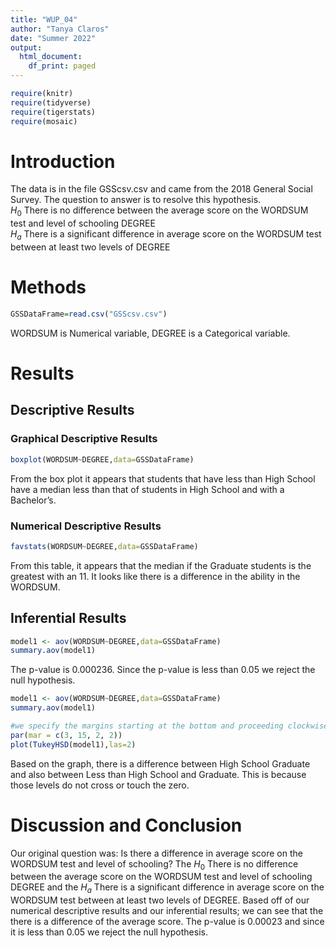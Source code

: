 ```yaml
---
title: "WUP_04"
author: "Tanya Claros"
date: "Summer 2022"
output:
  html_document:
    df_print: paged
---
```


```r
require(knitr)
require(tidyverse)
require(tigerstats)
require(mosaic)
```

# Introduction

<!--In this section you explain what you are trying to show.  Where did the data come from?  What is the research or other question you are trying to answer?!-->

The data is in the file GSScsv.csv and came from the 2018 General Social Survey.  The question to answer is to resolve this hypothesis.  
$H_0$ There is no difference between the average score on the WORDSUM test and level of schooling DEGREE  
$H_a$ There is a significant difference in average score on the WORDSUM test between at least two levels of DEGREE  

# Methods

<!--Decide on your methods:  use "variable analysis" or other appropriate descriptors.  Make sure to choose at least one graphical method and at least one numerical method.!-->

```r
GSSDataFrame=read.csv("GSScsv.csv")
```
WORDSUM is Numerical variable, DEGREE is a Categorical variable. 

# Results

<!--Divide this section into two sub-sections:  One for your descriptive  results and one for your inferential results.!-->


## Descriptive Results

### Graphical Descriptive Results

```r
boxplot(WORDSUM~DEGREE,data=GSSDataFrame)
```
<!--Graphical results here.  Make sure to show your code.  Provide appropriate labels for axes, giving units if possible, and provide a good title for the graph, too.  Use the graphical results to describe the patterns if any that exist in the data as focused toward the research question!-->
  
From the box plot it appears that students that have less than High School have a median less than that of students in High School and with a Bachelor's.   

### Numerical Descriptive Results

<!--Numerical results go here. Use the numerical results to describe the patterns if any that exist in the data as focused toward the research question!-->

```r
favstats(WORDSUM~DEGREE,data=GSSDataFrame)
```
  
From this table, it appears that the median if the Graduate students is the greatest with an 11. It looks like there is a difference in the ability in the WORDSUM.
   
## Inferential Results

<!--State hypothesis clearly.  Make sure your discussion of the inferential test covers all the aspects that the test output produces, such as test statistic, p-value etc.  Make a decision about the null hypothesis, explain the assumptions on which the selected test/procedure was based, and why the chosen procedure satisfys the assumptions and is appropriate to answer the research question!-->
  
```r
model1 <- aov(WORDSUM~DEGREE,data=GSSDataFrame)
summary.aov(model1)
```
    
  The p-value is 0.000236. Since the p-value is less than 0.05 we reject the null hypothesis. 
    
```r
model1 <- aov(WORDSUM~DEGREE,data=GSSDataFrame)
summary.aov(model1)
```
```r
#we specify the margins starting at the bottom and proceeding clockwise - thus 8.7 is the left side margin to hold the names of the factors
par(mar = c(3, 15, 2, 2))
plot(TukeyHSD(model1),las=2)
```
  
Based on the graph, there is a difference between High School Graduate and also between Less than High School and Graduate. This is because those levels do not cross or touch the zero.  
  
# Discussion and Conclusion
   
Our original question was: Is there a difference in average score on the WORDSUM test and level of schooling? The $H_0$ There is no difference between the average score on the WORDSUM test and level of schooling DEGREE  and the $H_a$ There is a significant difference in average score on the WORDSUM test between at least two levels of DEGREE. Based off of our numerical descriptive results and our inferential results; we can see that the there is a difference of the average score. The p-value is 0.00023 and since it is less than 0.05 we reject the null hypothesis.      
<!--Discussion and conclusion here.  If you found a relationship be sure to consider whether the relationship occurs because one of the variavbles causes the other, or whether they perhasps are related for some other reason.  Watch the chapter 6 videos from the GeorgeTown videos collection.!-->
